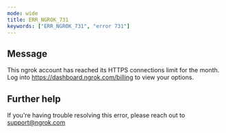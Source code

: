 ```yaml
---
mode: wide
title: ERR_NGROK_731
keywords: ["ERR_NGROK_731", "error 731"]
---
```


## Message

This ngrok account has reached its HTTPS connections limit for the month. Log into https://dashboard.ngrok.com/billing to view your options.

## Further help

If you're having trouble resolving this error, please reach out to [support@ngrok.com](mailto:support@ngrok.com?subject=Help%20with%20ERR_NGROK_731)
